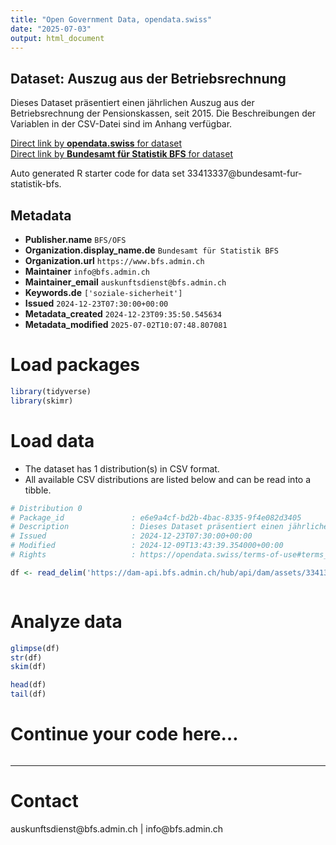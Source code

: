 ```yaml
---
title: "Open Government Data, opendata.swiss"
date: "2025-07-03"
output: html_document
---
```


## Dataset: Auszug aus der Betriebsrechnung

Dieses Dataset präsentiert einen jährlichen Auszug aus der Betriebsrechnung der Pensionskassen, seit 2015. Die Beschreibungen der Variablen in der CSV-Datei sind im Anhang verfügbar.

[Direct link by **opendata.swiss** for dataset](https://opendata.swiss/de/dataset/auszug-aus-der-betriebsrechnung)<br>
[Direct link by **Bundesamt für Statistik BFS** for dataset](https://www.bfs.admin.ch/asset/de/ts-x-13.03.03-PK-A.01.4.Z-b)

Auto generated R starter code for data set 33413337@bundesamt-fur-statistik-bfs.

## Metadata

- **Publisher.name** `BFS/OFS`
- **Organization.display_name.de** `Bundesamt für Statistik BFS`
- **Organization.url** `https://www.bfs.admin.ch`
- **Maintainer** `info@bfs.admin.ch`
- **Maintainer_email** `auskunftsdienst@bfs.admin.ch`
- **Keywords.de** `['soziale-sicherheit']`
- **Issued** `2024-12-23T07:30:00+00:00`
- **Metadata_created** `2024-12-23T09:35:50.545634`
- **Metadata_modified** `2025-07-02T10:07:48.807081`


# Load packages

```r

library(tidyverse)
library(skimr)

```

# Load data

-   The dataset has 1 distribution(s) in CSV format.
-   All available CSV distributions are listed below and can be read into a tibble.

```r

# Distribution 0
# Package_id               : e6e9a4cf-bd2b-4bac-8335-9f4e082d3405
# Description              : Dieses Dataset präsentiert einen jährlichen Auszug aus der Betriebsrechnung der Pensionskassen, seit 2015. Die Beschreibungen der Variablen in der CSV-Datei sind im Anhang verfügbar.
# Issued                   : 2024-12-23T07:30:00+00:00
# Modified                 : 2024-12-09T13:43:39.354000+00:00
# Rights                   : https://opendata.swiss/terms-of-use#terms_by_ask

df <- read_delim('https://dam-api.bfs.admin.ch/hub/api/dam/assets/33413352/master')



```

# Analyze data

```r

glimpse(df)
str(df)
skim(df)

head(df)
tail(df)

```

# Continue your code here...

```r

```

------------------------------------------------------------------------

# Contact

auskunftsdienst@bfs.admin.ch | info@bfs.admin.ch
